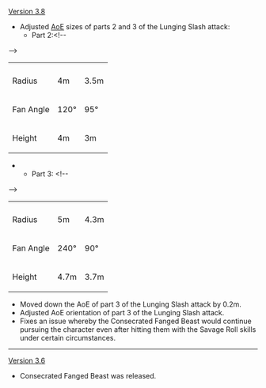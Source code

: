 {{Change History/Header}}
[[Version 3.8]]
* Adjusted [[AoE]] sizes of parts 2 and 3 of the Lunging Slash attack:
** Part 2:<!--
--><table class="wikitable"><!--
  --><tr><!--
    --><th></th><!--
    --><th>{{Color|Old}}</th><!--
    --><th>{{Color|New}}</th><!--
  --></tr><!--
  --><tr><!--
    --><td>Radius</td><!--
    --><td>4m</td><!--
    --><td>3.5m</td><!--
  --></tr><!--
  --><tr><!--
    --><td>Fan Angle</td><!--
    --><td>120°</td><!--
    --><td>95°</td><!--
  --></tr><!--
  --><tr><!--
    --><td>Height</td><!--
    --><td>4m</td><!--
    --><td>3m</td><!--
  --></tr><!--
--></table>
** Part 3: <!--
--><table class="wikitable"><!--
  --><tr><!--
    --><th></th><!--
    --><th>{{Color|Old}}</th><!--
    --><th>{{Color|New}}</th><!--
  --></tr><!--
  --><tr><!--
    --><td>Radius</td><!--
    --><td>5m</td><!--
    --><td>4.3m</td><!--
  --></tr><!--
  --><tr><!--
    --><td>Fan Angle</td><!--
    --><td>240°</td><!--
    --><td>90°</td><!--
  --></tr><!--
  --><tr><!--
    --><td>Height</td><!--
    --><td>4.7m</td><!--
    --><td>3.7m</td><!--
  --></tr><!--
--></table>
* Moved down the AoE of part 3 of the Lunging Slash attack by 0.2m.
* Adjusted AoE orientation of part 3 of the Lunging Slash attack.
* Fixes an issue whereby the Consecrated Fanged Beast would continue pursuing the character even after hitting them with the Savage Roll skills under certain circumstances.
----
[[Version 3.6]]
* Consecrated Fanged Beast was released.